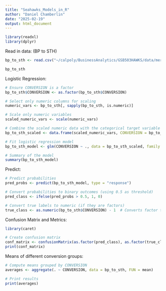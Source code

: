 ```yaml
---
title: "Seahawks_Models_in_R"
author: "Daniel Chamberlin"
date: "2025-02-19"
output: html_document
---
```


```r
library(readxl)
library(dplyr)
```

Read in data: (BP to STH)

```r
bp_to_sth <- read.csv("~/calpoly/BusinessAnalytics/GSB503HAWKS/data/mergeData/bp_to_sth_modelData.csv")

bp_to_sth
```

Logistic Regression:

```r
# Ensure CONVERSION is a factor
bp_to_sth$CONVERSION <- as.factor(bp_to_sth$CONVERSION)

# Select only numeric columns for scaling
numeric_vars <- bp_to_sth[, sapply(bp_to_sth, is.numeric)]

# Scale only numeric variables
scaled_numeric_vars <- scale(numeric_vars)

# Combine the scaled numeric data with the categorical target variable
bp_to_sth_scaled <- data.frame(scaled_numeric_vars, CONVERSION = bp_to_sth$CONVERSION)

# Fit logistic regression model
bp_to_sth_model <- glm(CONVERSION ~ ., data = bp_to_sth_scaled, family = 'binomial')

# Summary of the model
summary(bp_to_sth_model)

```

Predict:

```r
# Predict probabilities
pred_probs <- predict(bp_to_sth_model, type = "response")

# Convert probabilities to binary outcomes (using 0.5 as threshold)
pred_class <- ifelse(pred_probs > 0.5, 1, 0)

# Convert true labels to numeric (if they are factors)
true_class <- as.numeric(bp_to_sth$CONVERSION) - 1  # Converts factor to 0/1

```

Confusion Matrix and Metrics:

```r
library(caret)

# Create confusion matrix
conf_matrix <- confusionMatrix(as.factor(pred_class), as.factor(true_class))
print(conf_matrix)

```

Means of different conversion groups:

```r
# Compute means grouped by CONVERSION
averages <- aggregate(. ~ CONVERSION, data = bp_to_sth, FUN = mean)

# Print results
print(averages)

```
